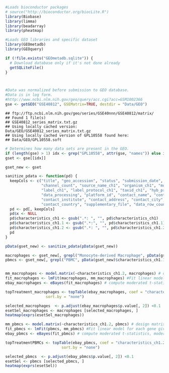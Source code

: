 

```r
#Loads bioconductor packages
# source("http://bioconductor.org/biocLite.R")
library(Biobase)
library(limma)
library(beadarray)
library(pheatmap)
```

```r
#Loads GEO libraries and specific dataset
library(GEOmetadb)
library(GEOquery)

if (!file.exists("GEOmetadb.sqlite")) {
  # Download database only if it's not done already
  getSQLiteFile()
}



#Data was normalized before submission to GEO database. 
#Data is in log form. 
#http://www.ncbi.nlm.nih.gov/geo/query/acc.cgi?acc=GSM1002366
gse <- getGEO("GSE40812", GSEMatrix=TRUE, destdir = "Data/GEO")
```

```
## ftp://ftp.ncbi.nlm.nih.gov/geo/series/GSE40nnn/GSE40812/matrix/
## Found 1 file(s)
## GSE40812_series_matrix.txt.gz
## Using locally cached version: Data/GEO/GSE40812_series_matrix.txt.gz
## Using locally cached version of GPL10558 found here:
## Data/GEO/GPL10558.soft
```

```r
# Determines how many data sets are present in the GEO. 
if (length(gse) > 1) idx <- grep("GPL10558", attr(gse, "names")) else idx <- 1
gset <- gse[[idx]]

gset_new <- gset

sanitize_pdata <- function(pd) {
  keepCols <- c("title", "geo_accession", "status", "submission_date", "last_update_date", "type", 
                "channel_count", "source_name_ch1", "organism_ch1", "molecule_ch1", "extract_protocol_ch1",
                "label_ch1", "label_protocol_ch1", "taxid_ch1", "hyb_protocol", "scan_protocol", "description",
                "data_processing", "platform_id", "contact_name", "contact_email", "contact_department",
                "contact_institute", "contact_address", "contact_city", "contact_state", "contact_zip/postal_code",
                "contact_country", "supplementary_file", "data_row_count", "characteristics_ch1", "characteristics_ch1.1", "characteristics_ch1.2")
  pd <- pd[, keepCols]
  pd$x <- NULL
  pd$characteristics_ch1 <- gsub(".*: ", "", pd$characteristics_ch1)
  pd$characteristics_ch1.1 <- gsub(".*:", "", pd$characteristics_ch1.1)
  pd$characteristics_ch1.2 <- gsub(".*: ", "", pd$characteristics_ch1.2)
  pd
}

pData(gset_new) <- sanitize_pdata(pData(gset_new))

macrophages <- gset_new[, grepl("Monocyte-derived Macrophage", pData(gset_new)$characteristics_ch1.1)]
pbmcs <- gset_new[, grepl("PBMC", pData(gset_new)$characteristics_ch1.1)]


mm_macrophages <- model.matrix(~characteristics_ch1.2, macrophages) # design matrix
fit_macrophages <- lmFit(macrophages, mm_macrophages) #Fit linear model for each gene given a series of arrays
ebay_macrophages <- eBayes(fit_macrophages) # compute moderated t-statistics, moderated F-statistic, and 29/
```

```r
topTreatment_macrophages <- topTable(ebay_macrophages, coef = "characteristics_ch1.2Poly IC H", number = Inf,
                  sort.by = "none")

selected_macrophages  <- p.adjust(ebay_macrophages$p.value[, 2]) <0.1
esetSel_macrophages <- macrophages [selected_macrophages, ]
heatmap(exprs(esetSel_macrophages))
```

```r
mm_pbmcs <- model.matrix(~characteristics_ch1.2, pbmcs) # design matrix
fit_pbmcs <- lmFit(pbmcs, mm_pbmcs) #Fit linear model for each gene given a series of arrays
ebay_pbmcs <- eBayes(fit_pbmcs) # compute moderated t-statistics, moderated F-statistic, and 29/

topTreatmentPBMCs <- topTable(ebay_pbmcs, coef = "characteristics_ch1.2Poly IC L", number = Inf,
                         sort.by = "none")

selected_pbmcs  <- p.adjust(ebay_pbmcs$p.value[, 2]) <0.1
esetSel <- pbmcs [selected_pbmcs, ]
heatmap(exprs(esetSel))
```

